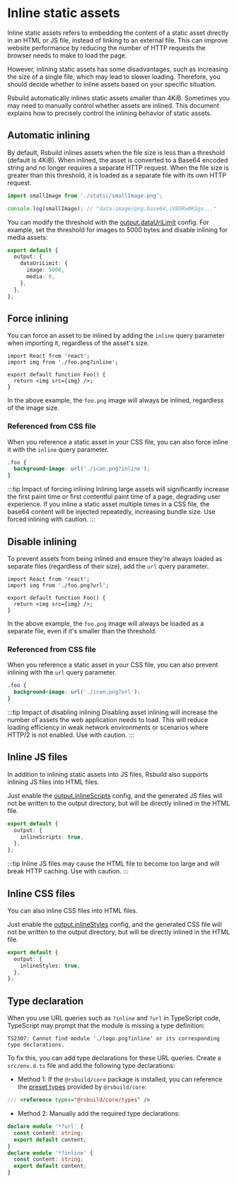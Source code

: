 # Inline static assets

Inline static assets refers to embedding the content of a static asset directly in an HTML or JS file, instead of linking to an external file. This can improve website performance by reducing the number of HTTP requests the browser needs to make to load the page.

However, inlining static assets has some disadvantages, such as increasing the size of a single file, which may lead to slower loading. Therefore, you should decide whether to inline assets based on your specific situation.

Rsbuild automatically inlines static assets smaller than 4KiB. Sometimes you may need to manually control whether assets are inlined. This document explains how to precisely control the inlining behavior of static assets.

## Automatic inlining

By default, Rsbuild inlines assets when the file size is less than a threshold (default is 4KiB). When inlined, the asset is converted to a Base64 encoded string and no longer requires a separate HTTP request. When the file size is greater than this threshold, it is loaded as a separate file with its own HTTP request.

```js
import smallImage from './static/smallImage.png';

console.log(smallImage); // "data:image/png;base64,iVBORw0KGgo..."
```

You can modify the threshold with the [output.dataUriLimit](/config/output/data-uri-limit) config. For example, set the threshold for images to 5000 bytes and disable inlining for media assets:

```ts
export default {
  output: {
    dataUriLimit: {
      image: 5000,
      media: 0,
    },
  },
};
```

## Force inlining

You can force an asset to be inlined by adding the `inline` query parameter when importing it, regardless of the asset's size.

```tsx
import React from 'react';
import img from './foo.png?inline';

export default function Foo() {
  return <img src={img} />;
}
```

In the above example, the `foo.png` image will always be inlined, regardless of the image size.

### Referenced from CSS file

When you reference a static asset in your CSS file, you can also force inline it with the `inline` query parameter.

```css
.foo {
  background-image: url('./icon.png?inline');
}
```

:::tip Impact of forcing inlining
Inlining large assets will significantly increase the first paint time or first contentful paint time of a page, degrading user experience. If you inline a static asset multiple times in a CSS file, the base64 content will be injected repeatedly, increasing bundle size. Use forced inlining with caution.
:::

## Disable inlining

To prevent assets from being inlined and ensure they're always loaded as separate files (regardless of their size), add the `url` query parameter.

```tsx
import React from 'react';
import img from './foo.png?url';

export default function Foo() {
  return <img src={img} />;
}
```

In the above example, the `foo.png` image will always be loaded as a separate file, even if it's smaller than the threshold.

### Referenced from CSS file

When you reference a static asset in your CSS file, you can also prevent inlining with the `url` query parameter.

```css
.foo {
  background-image: url('./icon.png?url');
}
```

:::tip Impact of disabling inlining
Disabling asset inlining will increase the number of assets the web application needs to load. This will reduce loading efficiency in weak network environments or scenarios where HTTP/2 is not enabled. Use with caution.
:::

## Inline JS files

In addition to inlining static assets into JS files, Rsbuild also supports inlining JS files into HTML files.

Just enable the [output.inlineScripts](/config/output/inline-scripts) config, and the generated JS files will not be written to the output directory, but will be directly inlined in the HTML file.

```ts
export default {
  output: {
    inlineScripts: true,
  },
};
```

:::tip
Inline JS files may cause the HTML file to become too large and will break HTTP caching. Use with caution.
:::

## Inline CSS files

You can also inline CSS files into HTML files.

Just enable the [output.inlineStyles](/config/output/inline-styles) config, and the generated CSS file will not be written to the output directory, but will be directly inlined in the HTML file.

```ts
export default {
  output: {
    inlineStyles: true,
  },
};
```

## Type declaration

When you use URL queries such as `?inline` and `?url` in TypeScript code, TypeScript may prompt that the module is missing a type definition:

```
TS2307: Cannot find module './logo.png?inline' or its corresponding type declarations.
```

To fix this, you can add type declarations for these URL queries. Create a `src/env.d.ts` file and add the following type declarations:

- Method 1: If the `@rsbuild/core` package is installed, you can reference the [preset types](/guide/basic/typescript#preset-types) provided by `@rsbuild/core`:

```ts
/// <reference types="@rsbuild/core/types" />
```

- Method 2: Manually add the required type declarations:

```ts
declare module '*?url' {
  const content: string;
  export default content;
}
declare module '*?inline' {
  const content: string;
  export default content;
}
```
